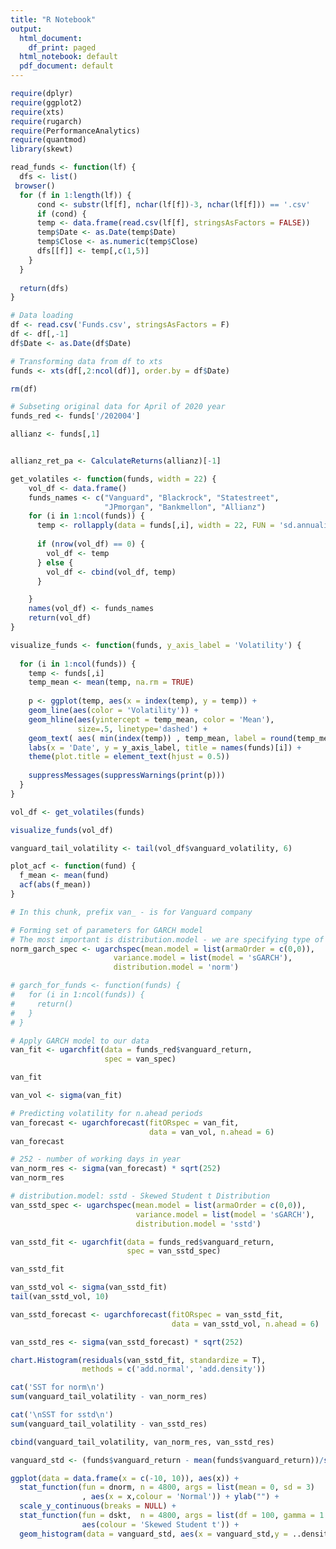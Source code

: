 ```yaml
---
title: "R Notebook"
output:
  html_document:
    df_print: paged
  html_notebook: default
  pdf_document: default
---
```


```r
require(dplyr)
require(ggplot2)
require(xts)
require(rugarch)
require(PerformanceAnalytics)
require(quantmod)
library(skewt)
```

```r
read_funds <- function(lf) {
  dfs <- list()
 browser()
  for (f in 1:length(lf)) {
      cond <- substr(lf[f], nchar(lf[f])-3, nchar(lf[f])) == '.csv'
      if (cond) {
      temp <- data.frame(read.csv(lf[f], stringsAsFactors = FALSE))
      temp$Date <- as.Date(temp$Date)
      temp$Close <- as.numeric(temp$Close)
      dfs[[f]] <- temp[,c(1,5)]
    }
  }
 
  return(dfs)
}
```

```r
# Data loading
df <- read.csv('Funds.csv', stringsAsFactors = F)
df <- df[,-1]
df$Date <- as.Date(df$Date)

# Transforming data from df to xts
funds <- xts(df[,2:ncol(df)], order.by = df$Date)

rm(df)

# Subseting original data for April of 2020 year
funds_red <- funds['/202004']

```

```r

allianz <- funds[,1]


allianz_ret_pa <- CalculateReturns(allianz)[-1]

```

```r
get_volatiles <- function(funds, width = 22) {
    vol_df <- data.frame()
    funds_names <- c("Vanguard", "Blackrock", "Statestreet", 
                     "JPmorgan", "Bankmellon", "Allianz")
    for (i in 1:ncol(funds)) {
      temp <- rollapply(data = funds[,i], width = 22, FUN = 'sd.annualized', scale = 252)
      
      if (nrow(vol_df) == 0) {
        vol_df <- temp
      } else {
        vol_df <- cbind(vol_df, temp)    
      }

    }
    names(vol_df) <- funds_names 
    return(vol_df)
}

visualize_funds <- function(funds, y_axis_label = 'Volatility') {
  
  for (i in 1:ncol(funds)) {
    temp <- funds[,i]  
    temp_mean <- mean(temp, na.rm = TRUE)
    
    p <- ggplot(temp, aes(x = index(temp), y = temp)) + 
    geom_line(aes(color = 'Volatility')) +
    geom_hline(aes(yintercept = temp_mean, color = 'Mean'),
               size=.5, linetype='dashed') +
    geom_text( aes( min(index(temp)) , temp_mean, label = round(temp_mean, 4), vjust = 2)) +
    labs(x = 'Date', y = y_axis_label, title = names(funds)[i]) +
    theme(plot.title = element_text(hjust = 0.5))
    
    suppressMessages(suppressWarnings(print(p)))
  }
}
```


```r
vol_df <- get_volatiles(funds)

visualize_funds(vol_df)

vanguard_tail_volatility <- tail(vol_df$vanguard_volatility, 6)

```

```r
plot_acf <- function(fund) {
  f_mean <- mean(fund)
  acf(abs(f_mean))
}
```

```r
# In this chunk, prefix van_ - is for Vanguard company

# Forming set of parameters for GARCH model
# The most important is distribution.model - we are specifying type of distribution 
norm_garch_spec <- ugarchspec(mean.model = list(armaOrder = c(0,0)),
                       variance.model = list(model = 'sGARCH'),
                       distribution.model = 'norm')

# garch_for_funds <- function(funds) {
#   for (i in 1:ncol(funds)) {
#     return()
#   }
# }

# Apply GARCH model to our data 
van_fit <- ugarchfit(data = funds_red$vanguard_return,
                     spec = van_spec)

van_fit

van_vol <- sigma(van_fit)

# Predicting volatility for n.ahead periods
van_forecast <- ugarchforecast(fitORspec = van_fit,
                               data = van_vol, n.ahead = 6)
van_forecast

# 252 - number of working days in year
van_norm_res <- sigma(van_forecast) * sqrt(252)
van_norm_res
```

```r
# distribution.model: sstd - Skewed Student t Distribution
van_sstd_spec <- ugarchspec(mean.model = list(armaOrder = c(0,0)),
                            variance.model = list(model = 'sGARCH'),
                            distribution.model = 'sstd')

van_sstd_fit <- ugarchfit(data = funds_red$vanguard_return,
                          spec = van_sstd_spec)

van_sstd_fit

van_sstd_vol <- sigma(van_sstd_fit)
tail(van_sstd_vol, 10)

van_sstd_forecast <- ugarchforecast(fitORspec = van_sstd_fit,
                                    data = van_sstd_vol, n.ahead = 6)

van_sstd_res <- sigma(van_sstd_forecast) * sqrt(252)

chart.Histogram(residuals(van_sstd_fit, standardize = T),
                methods = c('add.normal', 'add.density'))
```

```r
cat('SST for norm\n')
sum(vanguard_tail_volatility - van_norm_res)

cat('\nSST for sstd\n')
sum(vanguard_tail_volatility - van_sstd_res)

cbind(vanguard_tail_volatility, van_norm_res, van_sstd_res)
```


```r
vanguard_std <- (funds$vanguard_return - mean(funds$vanguard_return))/sd(funds$vanguard_return)

ggplot(data = data.frame(x = c(-10, 10)), aes(x)) +
  stat_function(fun = dnorm, n = 4800, args = list(mean = 0, sd = 3)
                , aes(x = x,colour = 'Normal')) + ylab("") +
  scale_y_continuous(breaks = NULL) +
  stat_function(fun = dskt,  n = 4800, args = list(df = 100, gamma = 1.2),
                aes(colour = 'Skewed Student t')) +
  geom_histogram(data = vanguard_std, aes(x = vanguard_std,y = ..density..), bins = 100, alpha = 0.3)

```

